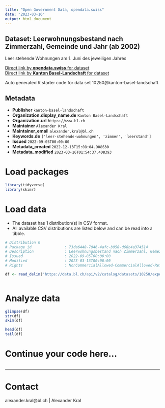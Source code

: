 ```yaml
---
title: "Open Government Data, opendata.swiss"
date: "2023-03-16"
output: html_document
---
```


## Dataset: Leerwohnungsbestand nach Zimmerzahl, Gemeinde und Jahr (ab 2002)

Leer stehende Wohnungen am 1. Juni des jeweiligen Jahres

[Direct link by **opendata.swiss** for dataset](https://opendata.swiss/de/dataset/leerwohnungsbestand-nach-zimmerzahl-gemeinde-und-jahr-ab-2002)<br>
[Direct link by **Kanton Basel-Landschaft** for dataset](https://data.bl.ch/explore/dataset/10250/)

Auto generated R starter code for data set 10250@kanton-basel-landschaft.

## Metadata

- **Publisher** `kanton-basel-landschaft`
- **Organization.display_name.de** `Kanton Basel-Landschaft`
- **Organization.url** `https://www.bl.ch`
- **Maintainer** `Alexander Kral`
- **Maintainer_email** `alexander.kral@bl.ch`
- **Keywords.de** `['leer-stehende-wohnungen', 'zimmer', 'leerstand']`
- **Issued** `2022-09-05T00:00:00`
- **Metadata_created** `2022-12-13T15:08:04.908630`
- **Metadata_modified** `2023-03-16T01:54:37.408393`


# Load packages

```r

library(tidyverse)
library(skimr)

```

# Load data

-   The dataset has 1 distribution(s) in CSV format.
-   All available CSV distributions are listed below and can be read into a tibble.

```r

# Distribution 0
# Package_id               : 73da6448-7046-4afc-b058-d68b4a374514
# Description              : Leerwohnungsbestand nach Zimmerzahl, Gemeinde und Jahr (ab 2002) (csv)
# Issued                   : 2022-09-05T00:00:00
# Modified                 : 2023-03-13T00:00:00
# Rights                   : NonCommercialAllowed-CommercialAllowed-ReferenceRequired

df <- read_delim('https://data.bl.ch/api/v2/catalog/datasets/10250/exports/csv')



```

# Analyze data

```r

glimpse(df)
str(df)
skim(df)

head(df)
tail(df)

```

# Continue your code here...

```r

```

------------------------------------------------------------------------

# Contact

alexander.kral@bl.ch | Alexander Kral
